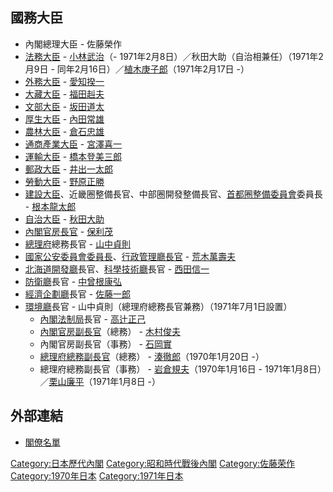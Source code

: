 {{日本内閣記事
|內閣名 = 第三次佐藤内閣
|假名 = だいさんじさとうないかく
|羅馬字 = Daisanji Satō Naikaku
|代數 = 63
|首相名 = 佐藤榮作
|前職 = 日本[[眾議院_(日本)|眾議院議員]]、[[自由民主黨總裁|自由民主黨總裁]]
|成立年 = 1970年
|成立月日 = 1月14日
|總辭年 = 1971年
|總辭月日 = 7月5日
|執政黨 = [[自由民主黨_(日本)|自由民主黨]]
|成員名單 = http://www.kantei.go.jp/jp/rekidai/kakuryo/63.html
|職務 = [[眾議院_(日本)|眾議院議員]]、[[自由民主黨總裁|自由民主黨總裁]]
}}

== 國務大臣 ==
* 內閣總理大臣 - 佐藤榮作
* [[法務大臣|法務大臣]] - [[小林武治|小林武治]]（- 1971年2月8日）／秋田大助（自治相兼任）（1971年2月9日 - 同年2月16日）／[[植木庚子郎|植木庚子郎]]（1971年2月17日 -）
* [[外務大臣_(日本)|外務大臣]] - [[愛知揆一|愛知揆一]] 
* [[大藏大臣|大藏大臣]] - [[福田赳夫|福田赳夫]]
* [[文部大臣|文部大臣]] - [[坂田道太|坂田道太]]
* [[厚生大臣|厚生大臣]] - [[內田常雄|內田常雄]]
* [[農林大臣|農林大臣]] - [[倉石忠雄|倉石忠雄]]
* [[通商產業大臣|通商產業大臣]] - [[宮澤喜一|宮澤喜一]]
* [[運輸大臣|運輸大臣]] - [[橋本登美三郎|橋本登美三郎]]  
* [[郵政大臣|郵政大臣]] - [[井出一太郎|井出一太郎]]
* [[勞動大臣|勞動大臣]] - [[野原正勝|野原正勝]]
* [[建設大臣|建設大臣]]、近畿圈整備長官、中部圈開發整備長官、[[首都圈整備委員會|首都圈整備委員會]]委員長 - [[根本龍太郎|根本龍太郎]]
* [[自治大臣|自治大臣]] - [[秋田大助|秋田大助]]
* [[內閣官房長官|內閣官房長官]] - [[保利茂|保利茂]]
* [[總理府|總理府]]總務長官 - [[山中貞則|山中貞則]] 
* [[國家公安委員會委員長|國家公安委員會委員長]]、[[行政管理廳長官|行政管理廳長官]] - [[荒木萬壽夫|荒木萬壽夫]]
* [[北海道開發廳|北海道開發廳]]長官、[[科學技術廳|科學技術廳]]長官 - [[西田信一|西田信一]]
* [[防衛廳|防衛廳]]長官 - [[中曾根康弘|中曾根康弘]] 
* [[經濟企劃廳|經濟企劃廳]]長官 - [[佐藤一郎_(政治家)|佐藤一郎]]
* [[環境廳|環境廳]]長官 - 山中貞則（總理府總務長官兼務）（1971年7月1日設置）
**  [[內閣法制局|內閣法制局]]長官 - [[高辻正己|高辻正己]] 
**  [[內閣官房副長官|內閣官房副長官]]（總務） - [[木村俊夫|木村俊夫]]
**  內閣官房副長官（事務） - [[石岡實|石岡實]]
**  [[總理府總務副長官|總理府總務副長官]]（總務） - [[湊徹郎|湊徹郎]]（1970年1月20日 -）
**  總理府總務副長官（事務） - [[岩倉規夫|岩倉規夫]]（1970年1月16日 - 1971年1月8日）／[[栗山廉平|栗山廉平]]（1971年1月8日 -）

== 外部連結 ==
*[http://www.kantei.go.jp/jp/rekidai/kakuryo/63.html 閣僚名單] {{Wayback|url=http://www.kantei.go.jp/jp/rekidai/kakuryo/63.html |date=20141122212319 }}

{{第三次佐藤內閣}}
{{日本歷代內閣|[[第二次佐藤內閣_(第二次改造)|第二次佐藤第二次改造內閣]]|第三次佐藤內閣|1970年1月14日 - 1971年7月5日|[[第三次佐藤內閣_(改造)|第三次佐藤改造內閣]]}}

{{DEFAULTSORT:Satō Eisaku 3}}
[[Category:日本歷代內閣|Category:日本歷代內閣]]
[[Category:昭和時代戰後內閣|Category:昭和時代戰後內閣]]
[[Category:佐藤荣作|Category:佐藤荣作]]
[[Category:1970年日本|Category:1970年日本]]
[[Category:1971年日本|Category:1971年日本]]